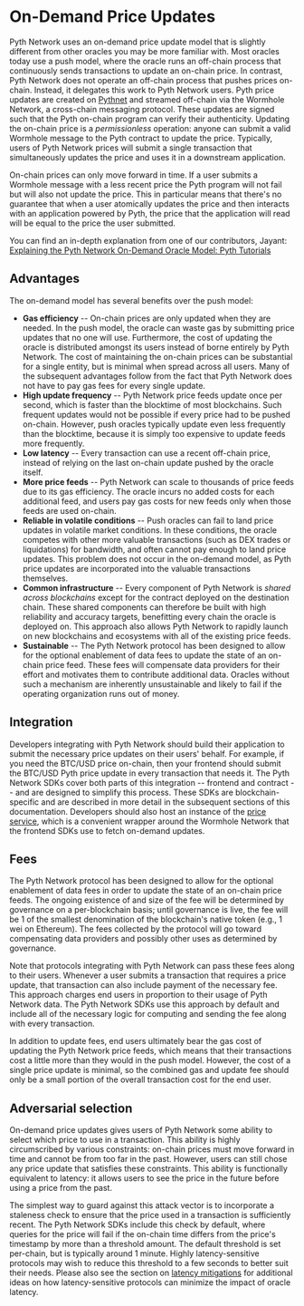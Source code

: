 # On-Demand Price Updates

Pyth Network uses an on-demand price update model that is slightly different from other oracles you may be more familiar with.
Most oracles today use a push model, where the oracle runs an off-chain process that continuously sends transactions to update an on-chain price.
In contrast, Pyth Network does not operate an off-chain process that pushes prices on-chain.
Instead, it delegates this work to Pyth Network users.
Pyth price updates are created on [Pythnet](../how-pyth-works/pythnet.md) and streamed off-chain via the Wormhole Network, a cross-chain messaging protocol.
These updates are signed such that the Pyth on-chain program can verify their authenticity.
Updating the on-chain price is a _permissionless_ operation: anyone can submit a valid Wormhole message to the Pyth contract to update the price.
Typically, users of Pyth Network prices will submit a single transaction that simultaneously updates the price and uses it in a downstream application.

On-chain prices can only move forward in time. If a user submits a Wormhole message with a less recent price the Pyth program will not fail but will
also not update the price. This in particular means that there's no guarantee that when a user atomically updates the price and then interacts with an application powered by Pyth,
the price that the application will read will be equal to the price the user submitted.

You can find an in-depth explanation from one of our contributors, Jayant:
[Explaining the Pyth Network On-Demand Oracle Model: Pyth Tutorials](https://youtu.be/qdwrs23Qc9g)

## Advantages

The on-demand model has several benefits over the push model:

- **Gas efficiency** -- On-chain prices are only updated when they are needed.
  In the push model, the oracle can waste gas by submitting price updates that no one will use.
  Furthermore, the cost of updating the oracle is distributed amongst its users instead of borne entirely by Pyth Network.
  The cost of maintaining the on-chain prices can be substantial for a single entity, but is minimal when spread across all users.
  Many of the subsequent advantages follow from the fact that Pyth Network does not have to pay gas fees for every single update.
- **High update frequency** -- Pyth Network price feeds update once per second, which is faster than the blocktime of most blockchains.
  Such frequent updates would not be possible if every price had to be pushed on-chain.
  However, push oracles typically update even less frequently than the blocktime, because it is simply too expensive to update feeds more frequently.
- **Low latency** -- Every transaction can use a recent off-chain price, instead of relying on the last on-chain update pushed by the oracle itself.
- **More price feeds** -- Pyth Network can scale to thousands of price feeds due to its gas efficiency.
  The oracle incurs no added costs for each additional feed, and users pay gas costs for new feeds only when those feeds are used on-chain.
- **Reliable in volatile conditions** -- Push oracles can fail to land price updates in volatile market conditions.
  In these conditions, the oracle competes with other more valuable transactions (such as DEX trades or liquidations) for bandwidth, and often cannot pay enough to land price updates.
  This problem does not occur in the on-demand model, as Pyth price updates are incorporated into the valuable transactions themselves.
- **Common infrastructure** -- Every component of Pyth Network is _shared across blockchains_ except for the contract deployed on the destination chain.
  These shared components can therefore be built with high reliability and accuracy targets, benefitting every chain the oracle is deployed on.
  This approach also allows Pyth Network to rapidly launch on new blockchains and ecosystems with all of the existing price feeds.
- **Sustainable** -- The Pyth Network protocol has been designed to allow for the optional enablement of data fees to update the state of an on-chain price feed.
  These fees will compensate data providers for their effort and motivates them to contribute additional data.
  Oracles without such a mechanism are inherently unsustainable and likely to fail if the operating organization runs out of money.

## Integration

Developers integrating with Pyth Network should build their application to submit the necessary price updates on their users' behalf.
For example, if you need the BTC/USD price on-chain, then your frontend should submit the BTC/USD Pyth price update in every transaction that needs it.
The Pyth Network SDKs cover both parts of this integration -- frontend and contract -- and are designed to simplify this process.
These SDKs are blockchain-specific and are described in more detail in the subsequent sections of this documentation.
Developers should also host an instance of the [price service](price-service.md), which is a convenient wrapper around the Wormhole Network that the frontend SDKs use to fetch on-demand updates.

## Fees

The Pyth Network protocol has been designed to allow for the optional enablement of data fees in order to update the state of an on-chain price feeds.
The ongoing existence of and size of the fee will be determined by governance on a per-blockchain basis; until governance is live, the fee will be 1 of the smallest denomination of the blockchain's native token (e.g., 1 wei on Ethereum).
The fees collected by the protocol will go toward compensating data providers and possibly other uses as determined by governance.

Note that protocols integrating with Pyth Network can pass these fees along to their users.
Whenever a user submits a transaction that requires a price update, that transaction can also include payment of the necessary fee.
This approach charges end users in proportion to their usage of Pyth Network data.
The Pyth Network SDKs use this approach by default and include all of the necessary logic for computing and sending the fee along with every transaction.

In addition to update fees, end users ultimately bear the gas cost of updating the Pyth Network price feeds, which means that their transactions cost a little more than they would in the push model.
However, the cost of a single price update is minimal, so the combined gas and update fee should only be a small portion of the overall transaction cost for the end user.

## Adversarial selection

On-demand price updates gives users of Pyth Network some ability to select which price to use in a transaction.
This ability is highly circumscribed by various constraints: on-chain prices must move forward in time and cannot be from too far in the past.
However, users can still chose any price update that satisfies these constraints.
This ability is functionally equivalent to latency: it allows users to see the price in the future before using a price from the past.

The simplest way to guard against this attack vector is to incorporate a staleness check to ensure that the price used in a transaction is sufficiently recent.
The Pyth Network SDKs include this check by default, where queries for the price will fail if the on-chain time differs from the price's timestamp by more than a threshold amount.
The default threshold is set per-chain, but is typically around 1 minute.
Highly latency-sensitive protocols may wish to reduce this threshold to a few seconds to better suit their needs.
Please also see the section on [latency mitigations](best-practices.md#latency) for additional ideas on how latency-sensitive protocols can minimize the impact of oracle latency.
